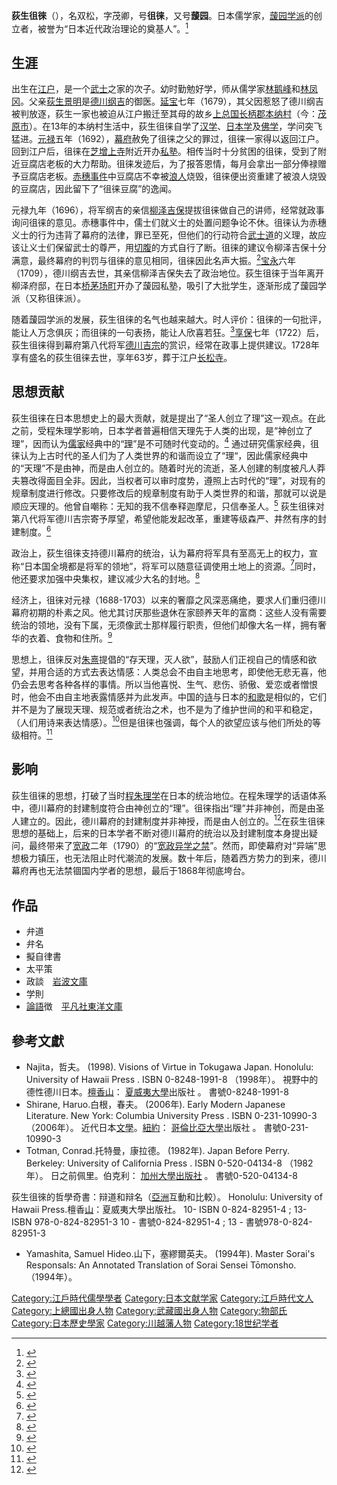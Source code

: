 {{Japanese|image=Ogyuh Sorai.jpg|japanese=荻生 徂徠|kana=おぎゅう そらい|romaji=Ogyū Sorai|舊寫=荻生徂徠}}
{{Commonscat|Ogyu_Sorai}}
'''荻生徂徠'''（{{bd|1666年|3月21日|1728年|2月28日}}），名双松，字茂卿，号'''徂徕'''，又号'''蘐园'''。日本儒学家，[[蘐园学派|蘐园学派]]的创立者，被誉为“日本近代政治理论的奠基人”。<ref>{{cite book|author1=Hane M|title=Translator's Preface|url=https://archive.org/details/studiesinintelle0000maru|date=1974|publisher=Princeton University Press & University of Tokyo Press|location=Tokyo|isbn=0-691-07566-2|page=vii}}</ref>

== 生涯 ==
出生在[[江户|江户]]，是一个[[武士|武士]]之家的次子。幼时勤勉好学，师从儒学家[[林鹅峰|林鹅峰]]和[[林凤冈|林凤冈]]。父亲[[荻生景明|荻生景明]]是[[德川纲吉|德川纲吉]]的御医。[[延宝|延宝]]七年（1679），其父因惹怒了德川纲吉被判放逐，荻生一家也被迫从江户搬迁至其母的故乡[[上总国|上总国]][[长柄郡|长柄郡]][[本纳村|本纳村]]（今：[[茂原市|茂原市]]）。在13年的本纳村生活中，荻生徂徕自学了[[汉学|汉学]]、[[日本学|日本学]]及[[佛学|佛学]]，学问突飞猛进。[[元禄|元禄]]五年（1692），[[幕府|幕府]]赦免了徂徕之父的罪过，徂徕一家得以返回江户。回到江户后，徂徕在[[芝增上寺|芝增上寺]]附近开办[[私塾|私塾]]。相传当时十分贫困的徂徕，受到了附近豆腐店老板的大力帮助。徂徕发迹后，为了报答恩情，每月会拿出一部分俸禄赠予豆腐店老板。[[赤穗事件|赤穗事件]]中豆腐店不幸被[[浪人|浪人]]烧毁，徂徕便出资重建了被浪人烧毁的豆腐店，因此留下了“徂徕豆腐”的逸闻。

元禄九年（1696），将军纲吉的亲信[[柳泽吉保|柳泽吉保]]提拔徂徕做自己的讲师，经常就政事询问徂徕的意见。赤穗事件中，儒士们就义士的处置问题争论不休。徂徕认为赤穗义士的行为违背了幕府的法律，罪已至死，但他们的行动符合[[武士道|武士道]]的义理，故应该让义士们保留武士的尊严，用[[切腹|切腹]]的方式自行了断。徂徕的建议令柳泽吉保十分满意，最终幕府的判罚与徂徕的意见相同，徂徕因此名声大振。<ref>{{cite book|author1=Maruyama M|title=Studies in the Intellectual History of Tokugawa Japan. Trans. Hane M|url=https://archive.org/details/studiesinintelle0000maru|date=1974|publisher=Princeton University Press & University of Tokyo Press|location=Tokyo|isbn=0-691-07566-2|pages=[https://archive.org/details/studiesinintelle0000maru/page/74 74]}}</ref>[[宝永|宝永]]六年（1709），德川纲吉去世，其亲信柳泽吉保失去了政治地位。荻生徂徕于当年离开柳泽府邸，在日本[[桥茅场町|桥茅场町]]开办了蘐园私塾，吸引了大批学生，逐渐形成了蘐园学派（又称徂徕派）。

随着蘐园学派的发展，荻生徂徕的名气也越来越大。时人评价：徂徕的一句批评，能让人万念俱灰；而徂徕的一句表扬，能让人欣喜若狂。<ref>{{cite book|author1=Maruyama M|title=Studies in the Intellectual History of Tokugawa Japan. Trans. Hane M|url=https://archive.org/details/studiesinintelle0000maru|date=1974|publisher=Princeton University Press & University of Tokyo Press|location=Tokyo|isbn=0-691-07566-2|pages=[https://archive.org/details/studiesinintelle0000maru/page/41 41]}}</ref>[[享保|享保]]七年（1722）后，荻生徂徕得到幕府第八代将军[[德川吉宗|德川吉宗]]的赏识，经常在政事上提供建议。1728年享有盛名的荻生徂徕去世，享年63岁，葬于江户[[长松寺|长松寺]]。

== 思想贡献 ==
荻生徂徕在日本思想史上的最大贡献，就是提出了“圣人创立了理”这一观点。在此之前，受程朱理学影响，日本学者普遍相信天理先于人类的出现，是“神创立了理”，因而认为[[儒家|儒家]]经典中的“[[理|理]]”是不可随时代变动的。<ref>{{cite book|author1=Maruyama M|title=Studies in the Intellectual History of Tokugawa Japan. Trans. Hane M|url=https://archive.org/details/studiesinintelle0000maru|date=1974|publisher=Princeton University Press & University of Tokyo Press|location=Tokyo|isbn=0-691-07566-2|pages=[https://archive.org/details/studiesinintelle0000maru/page/149 149]}}</ref>
通过研究儒家经典，徂徕认为上古时代的圣人们为了人类世界的和谐而设立了“理“，因此儒家经典中的“天理”不是由神，而是由人创立的。随着时光的流逝，圣人创建的制度被凡人莽夫篡改得面目全非。因此，当权者可以审时度势，遵照上古时代的“理”，对现有的规章制度进行修改。只要修改后的规章制度有助于人类世界的和谐，那就可以说是顺应天理的。他曾自嘲称：无知的我不信奉释迦摩尼，只信奉圣人。<ref>{{cite book|author1=Maruyama M|title=Studies in the Intellectual History of Tokugawa Japan. Trans. Hane M|url=https://archive.org/details/studiesinintelle0000maru|date=1974|publisher=Princeton University Press & University of Tokyo Press|location=Tokyo|isbn=0-691-07566-2|pages=[https://archive.org/details/studiesinintelle0000maru/page/96 96]}}</ref> 荻生徂徕对第八代将军德川吉宗寄予厚望，希望他能发起改革，重建等级森严、井然有序的封建制度。<ref>{{cite book|author1=Maruyama M|title=Studies in the Intellectual History of Tokugawa Japan. Trans. Hane M|url=https://archive.org/details/studiesinintelle0000maru|date=1974|publisher=Princeton University Press & University of Tokyo Press|location=Tokyo|isbn=0-691-07566-2|pages=[https://archive.org/details/studiesinintelle0000maru/page/219 219]}}</ref> 

政治上，荻生徂徕支持德川幕府的统治，认为幕府将军具有至高无上的权力，宣称“日本国全境都是将军的领地”，将军可以随意征调使用土地上的资源。<ref>{{cite book|editor=淹川诚一|title=日本经济大典·第九卷|date=1967|publisher=明治文献|location=东京|pages=52}}</ref>同时，他还要求加强中央集权，建议减少大名的封地。<ref>{{cite book|editor=淹川诚一|title=日本经济大典·第九卷|date=1967|publisher=明治文献|location=东京|pages=159}}</ref>

经济上，徂徕对元禄（1688-1703）以来的奢靡之风深恶痛绝，要求人们重归德川幕府初期的朴素之风。他尤其讨厌那些退休在家颐养天年的富商：这些人没有需要统治的领地，没有下属，无须像武士那样履行职责，但他们却像大名一样，拥有奢华的衣着、食物和住所。<ref>{{cite book|author1=Maruyama M|title=Studies in the Intellectual History of Tokugawa Japan. Trans. Hane M|url=https://archive.org/details/studiesinintelle0000maru|date=1974|publisher=Princeton University Press & University of Tokyo Press|location=Tokyo|isbn=0-691-07566-2|pages=[https://archive.org/details/studiesinintelle0000maru/page/220 220]}}</ref>

思想上，徂徕反对[[朱熹|朱熹]]提倡的“存天理，灭人欲”，鼓励人们正视自己的情感和欲望，并用合适的方式去表达情感：人类总会不由自主地思考，即使他无悲无喜，他仍会去思考各种各样的事情。所以当他喜悦、生气、悲伤、骄傲、爱恋或者憎恨时，他会不由自主地表露情感并为此发声。中国的[[诗|诗]]与日本的[[和歌|和歌]]是相似的，它们并不是为了展现天理、规范或者统治之术，也不是为了维护世间的和平和稳定，（人们用诗来表达情感）。<ref>{{cite book|author1=Maruyama M|title=Studies in the Intellectual History of Tokugawa Japan. Trans. Hane M|url=https://archive.org/details/studiesinintelle0000maru|date=1974|publisher=Princeton University Press & University of Tokyo Press|location=Tokyo|isbn=0-691-07566-2|pages=[https://archive.org/details/studiesinintelle0000maru/page/106 106]}}</ref>但是徂徕也强调，每个人的欲望应该与他们所处的等级相符。<ref>{{cite book|author1=Maruyama M|title=Studies in the Intellectual History of Tokugawa Japan. Trans. Hane M|url=https://archive.org/details/studiesinintelle0000maru|date=1974|publisher=Princeton University Press & University of Tokyo Press|location=Tokyo|isbn=0-691-07566-2|pages=[https://archive.org/details/studiesinintelle0000maru/page/132 132]}}</ref>

== 影响 ==
荻生徂徕的思想，打破了当时[[程朱理学|程朱理学]]在日本的统治地位。在程朱理学的话语体系中，德川幕府的封建制度符合由神创立的“理”。徂徕指出“理”并非神创，而是由圣人建立的。因此，德川幕府的封建制度并非神授，而是由人创立的。<ref>{{cite book|author1=Maruyama M|title=Studies in the Intellectual History of Tokugawa Japan. Trans. Hane M|url=https://archive.org/details/studiesinintelle0000maru|date=1974|publisher=Princeton University Press & University of Tokyo Press|location=Tokyo|isbn=0-691-07566-2|pages=[https://archive.org/details/studiesinintelle0000maru/page/262 262]}}</ref>在荻生徂徕思想的基础上，后来的日本学者不断对德川幕府的统治以及封建制度本身提出疑问，最终带来了[[宽政|宽政]]二年（1790）的“[[宽政异学之禁|宽政异学之禁]]”。然而，即使幕府对“异端”思想极力镇压，也无法阻止时代潮流的发展。数十年后，随着西方势力的到来，德川幕府再也无法禁锢国内学者的思想，最后于1868年彻底垮台。

== 作品 == 
*弁道
*弁名
*擬自律書
*太平策
*政談　[[岩波文庫|岩波文庫]]
*学則
*[[論語|論語]]徴　[[平凡社東洋文庫|平凡社東洋文庫]]　

== 參考文獻 ==
{{reflist}}
* Najita，哲夫。 (1998). Visions of Virtue in Tokugawa Japan. Honolulu: University of Hawaii Press . ISBN 0-8248-1991-8 （1998年）。 視野中的德性德川日本。[[檀香山|檀香山]]： [[夏威夷大學|夏威夷大學]]出版社 。 書號0-8248-1991-8
*Shirane, Haruo.白根，春夫。 (2006年). Early Modern Japanese Literature. New York: Columbia University Press . ISBN 0-231-10990-3 （2006年）。 近代日本[[文學|文學]]。[[紐約|紐約]]： [[哥倫比亞大學|哥倫比亞大學]]出版社 。 書號0-231-10990-3 
*Totman, Conrad.托特曼，康拉德。 (1982年). Japan Before Perry. Berkeley: University of California Press . ISBN 0-520-04134-8 （1982年）。 日之前佩里。伯克利： [[加州大學|加州大學]][[出版社|出版社]] 。 書號0-520-04134-8 
荻生徂徠的哲學奇書：辩道和辩名（[[亞洲|亞洲]]互動和比較）。 Honolulu: University of Hawaii Press.檀香[[山|山]]：夏威夷大學出版社。 10- ISBN 0-824-82951-4 ; 13- ISBN 978-0-824-82951-3 10 - 書號0-824-82951-4 ; 13 - 書號978-0-824-82951-3 
*Yamashita, Samuel Hideo.山下，塞繆爾英夫。 (1994年). Master Sorai's Responsals: An Annotated Translation of Sorai Sensei Tōmonsho. （1994年）。
 
{{Authority control}}
{{DEFAULTSORT:Ogyu, Sorai}}
[[Category:江戶時代儒學學者|Category:江戶時代儒學學者]]
[[Category:日本文献学家|Category:日本文献学家]]
[[Category:江戶時代文人|Category:江戶時代文人]]
[[Category:上總國出身人物|Category:上總國出身人物]]
[[Category:武藏國出身人物|Category:武藏國出身人物]]
[[Category:物部氏|Category:物部氏]]
[[Category:日本歷史學家|Category:日本歷史學家]]
[[Category:川越藩人物|Category:川越藩人物]]
[[Category:18世纪学者|Category:18世纪学者]]